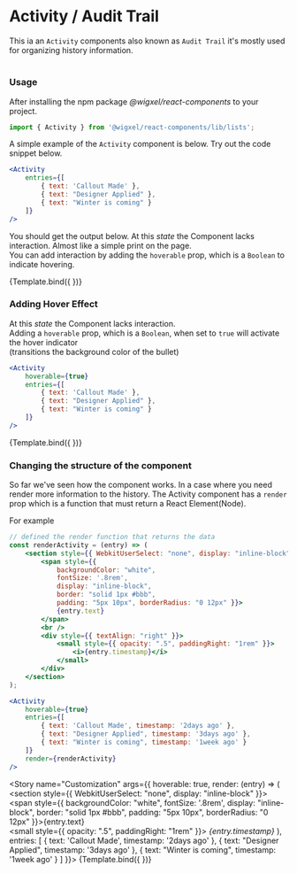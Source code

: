 
<Meta title="MDX/Activity" component={Activity} />

# Activity / Audit Trail
This ia an `Activity` components also known as `Audit Trail` it's mostly used for organizing
history information.
#
#

### Usage
After installing the npm package *@wigxel/react-components* to your project.   

```jsx
import { Activity } from '@wigxel/react-components/lib/lists';
```

A simple example of the `Activity` component is below. Try out the code snippet below.

```jsx
<Activity
	entries={[
		{ text: 'Callout Made' }, 
		{ text: "Designer Applied" },
		{ text: "Winter is coming" }
	]}
/>
```

You should get the output below. At this *state* the Component lacks
interaction. Almost like a simple print on the page.  
You can add interaction by adding the `hoverable` prop, which is a `Boolean` to 
indicate hovering.


<Canvas>
  <Story name="Activity" args={{ 
      entries: [
		{ text: 'Callout Made' }, 
		{ text: "Designer Applied" },
		{ text: "Winter is coming" }
	]
    }}>
    {Template.bind({ })}
   </Story>
</Canvas>

### Adding Hover Effect
At this *state* the Component lacks
interaction.  
Adding a `hoverable` prop, which is a `Boolean`, 
when set to `true` will activate the hover indicator   
(transitions the background color of the bullet)

```jsx
<Activity
	hoverable={true}
	entries={[
		{ text: 'Callout Made' }, 
		{ text: "Designer Applied" },
		{ text: "Winter is coming" }
	]}
/>

```

<Canvas>
  <Story name="Adding Hover Effect" args={{
      hoverable: true,
      entries: [
		{ text: 'Callout Made' }, 
		{ text: "Designer Applied" },
		{ text: "Winter is coming" }
	]
    }}>
    {Template.bind({ })}
   </Story>
</Canvas>

### Changing the structure of the component
So far we've seen how the component works. In a case where you need render more information
to the history. The Activity component has a `render` prop which is a function that must return a React Element(Node). 

For example

```jsx
// defined the render function that returns the data
const renderActivity = (entry) => (
	<section style={{ WebkitUserSelect: "none", display: "inline-block" }}>
		<span style={{ 
			backgroundColor: "white", 
			fontSize: '.8rem', 
			display: "inline-block", 
			border: "solid 1px #bbb", 
			padding: "5px 10px", borderRadius: "0 12px" }}>
			{entry.text}
		</span>
		<br />
		<div style={{ textAlign: "right" }}>
			<small style={{ opacity: ".5", paddingRight: "1rem" }}>
				<i>{entry.timestamp}</i>
			</small>
		</div>
	</section>
);

<Activity
	hoverable={true}
	entries={[
		{ text: 'Callout Made', timestamp: '2days ago' }, 
		{ text: "Designer Applied", timestamp: '3days ago' },
		{ text: "Winter is coming", timestamp: '1week ago' }
	]}
	render={renderActivity}
/>
```
<Story name="Customization" args={{
    hoverable: true,
	render: (entry) => (
		<section style={{ WebkitUserSelect: "none", display: "inline-block" }}>
			<span style={{ backgroundColor: "white", fontSize: '.8rem', display: "inline-block", border: "solid 1px #bbb", padding: "5px 10px", borderRadius: "0 12px" }}>{entry.text}</span> <br />
			<small style={{ opacity: ".5", paddingRight: "1rem" }}>
				<i>{entry.timestamp}</i>
			</small>
		</section>
		),
	entries: [
		{ text: 'Callout Made', timestamp: '2days ago' }, 
		{ text: "Designer Applied", timestamp: '3days ago' },
		{ text: "Winter is coming", timestamp: '1week ago' }
	]
}}>
{Template.bind({ })}
</Story>